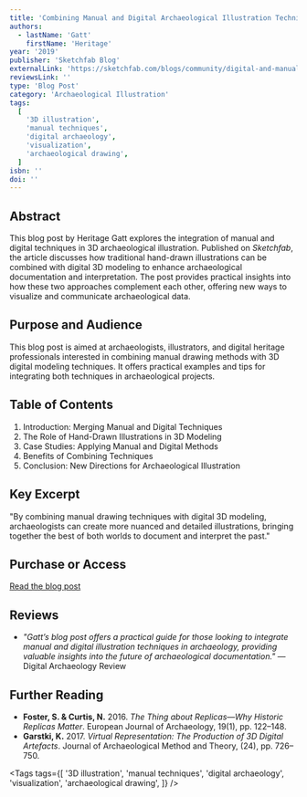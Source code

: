 ```yaml
---
title: 'Combining Manual and Digital Archaeological Illustration Techniques in 3D'
authors:
  - lastName: 'Gatt'
    firstName: 'Heritage'
year: '2019'
publisher: 'Sketchfab Blog'
externalLink: 'https://sketchfab.com/blogs/community/digital-and-manual-archaeological-illustration-techniques-in-3d/'
reviewsLink: ''
type: 'Blog Post'
category: 'Archaeological Illustration'
tags:
  [
    '3D illustration',
    'manual techniques',
    'digital archaeology',
    'visualization',
    'archaeological drawing',
  ]
isbn: ''
doi: ''
---
```


## Abstract

This blog post by Heritage Gatt explores the integration of manual and digital techniques in 3D archaeological illustration. Published on _Sketchfab_, the article discusses how traditional hand-drawn illustrations can be combined with digital 3D modeling to enhance archaeological documentation and interpretation. The post provides practical insights into how these two approaches complement each other, offering new ways to visualize and communicate archaeological data.

## Purpose and Audience

This blog post is aimed at archaeologists, illustrators, and digital heritage professionals interested in combining manual drawing methods with 3D digital modeling techniques. It offers practical examples and tips for integrating both techniques in archaeological projects.

## Table of Contents

1. Introduction: Merging Manual and Digital Techniques
2. The Role of Hand-Drawn Illustrations in 3D Modeling
3. Case Studies: Applying Manual and Digital Methods
4. Benefits of Combining Techniques
5. Conclusion: New Directions for Archaeological Illustration

## Key Excerpt

"By combining manual drawing techniques with digital 3D modeling, archaeologists can create more nuanced and detailed illustrations, bringing together the best of both worlds to document and interpret the past."

## Purchase or Access

[Read the blog post](https://sketchfab.com/blogs/community/digital-and-manual-archaeological-illustration-techniques-in-3d/)

## Reviews

- _"Gatt’s blog post offers a practical guide for those looking to integrate manual and digital illustration techniques in archaeology, providing valuable insights into the future of archaeological documentation."_ — Digital Archaeology Review

## Further Reading

- **Foster, S. & Curtis, N.** 2016. _The Thing about Replicas—Why Historic Replicas Matter_. European Journal of Archaeology, 19(1), pp. 122–148.
- **Garstki, K.** 2017. _Virtual Representation: The Production of 3D Digital Artefacts_. Journal of Archaeological Method and Theory, (24), pp. 726–750.

<Tags
  tags={[
    '3D illustration',
    'manual techniques',
    'digital archaeology',
    'visualization',
    'archaeological drawing',
  ]}
/>
